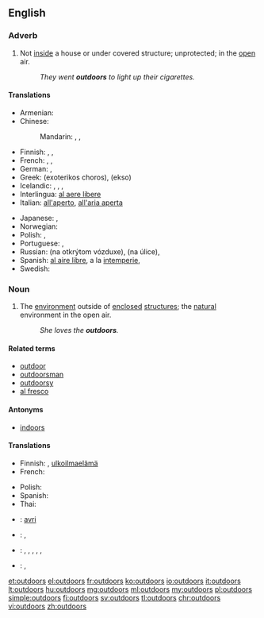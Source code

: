==English==

===Adverb===
{{en-adv|-}}

# Not [[inside]] a house or under covered structure; unprotected; in the [[open]] air.
#: ''They went '''outdoors''' to light up their cigarettes.''

====Translations====
{{trans-top|in the open air}}
* Armenian: {{t|hy|դուրս|tr=durs}}
* Chinese:
*: Mandarin: {{t|cmn|戶外|sc=Hani}}, {{t+|cmn|户外|tr=hùwài|sc=Hani}}, {{t+|cmn|室外|tr=shìwài|sc=Hani}}
* Finnish: {{t+|fi|ulos}}, {{t+|fi|ulkona}}, {{t+|fi|ulkoilma|alt=ulkoilmassa}}
* French: {{t+|fr|en plein air}}, {{t+|fr|à l'extérieur}}, {{t+|fr|dehors}}
* German: {{t|de|im Freien}}, {{t+|de|draußen}}
* Greek: {{t|el|εξωτερικός χώρος}} (exoterikos choros), {{t+|el|έξω}} (ekso)
* Icelandic: {{t+|is|úti}}, {{t|is|utandyra}}, {{t|is|utanhúss}}, {{t|is|undir berum himni}}
* Interlingua: [[al aere libere]]
* Italian: [[all'aperto]], [[all'aria aperta]]
{{trans-mid}}
* Japanese: {{t|ja|室外|tr=しつがいで, shitsugai de|alt=室外で|sc=Jpan}}, {{t+|ja|屋外|tr=おくがいで, okugai de|alt=屋外で|sc=Jpan}}
* Norwegian: {{t|no|utendørs}}
* Polish: {{t+|pl|na zewnątrz}}, {{t|pl|na dworze}}
* Portuguese: {{t+|pt|ao ar livre}}, {{t+|pt|a céu aberto}}
* Russian: {{l|ru|на}} {{l|ru|открытый|открытом}} {{l|ru|воздух|воздухе}} (na otkrýtom vózduxe), {{l|ru|на}} {{l|ru|улица|улице}} (na úlice), {{t+|ru|снаружи|tr=snarúži|sc=Cyrl}}
* Spanish: [[al aire libre]], a la [[intemperie]], {{t|es|al fresco}}
* Swedish: {{t+|sv|utomhus}}
{{trans-bottom}}

===Noun===
{{en-noun|-}}

# {{context|often preceded by "the"|lang=en}} The [[environment]] outside of [[enclosed]] [[structure]]s; the [[natural]] environment in the open air.
#: ''She loves the '''outdoors'''.''

====Related terms====
* [[outdoor]]
* [[outdoorsman]]
* [[outdoorsy]]
* [[al fresco]]

====Antonyms====
* [[indoors]]

====Translations====
{{trans-top|environment outside of enclosed structures}}
* Finnish: {{t+|fi|luonto}}, [[ulkoilmaelämä]]
* French: {{t+|fr|dehors|m}}
{{trans-mid}}
* Polish: {{t+|pl|dwór|m}}
* Spanish: {{t|es|aire libre|m}}
* Thai: {{t+|th|ข้างนอก|tr=kâang nâawk|sc=Thai}}
{{trans-bottom}}

{{checktrans-top}}
* {{ttbc|rom}}: [[avri]]
* {{ttbc|kn}}: {{t|kn|ಹೊರಾಂಗಣದಲ್ಲಿ|tr=horāṅgaṇadalli}}, {{t+|kn|ಹೊರಗೆ|tr=horage}}
* {{ttbc|te}}: {{t|te|ఔట్|tr=auṭ}}, {{t|te|అవుట్|tr=avuṭ}}, {{t+|te|బయట|tr=bayaṭa}}, {{t|te|వెలుపలి|tr=velupali}}, {{t|te|ఇంటి పట్టు లేకుండా|tr=iṇṭi paṭṭu lēkuṇḍā}}, {{t|te|బహిర్భాగం|tr=bahirbhāgaṁ}}
* {{ttbc|hi}}: {{t|hi|बहर|tr=bahar}}, {{t|hi|सड़क पर|tr=saṛaka para}}
{{trans-bottom}}

[[et:outdoors]]
[[el:outdoors]]
[[fr:outdoors]]
[[ko:outdoors]]
[[io:outdoors]]
[[it:outdoors]]
[[lt:outdoors]]
[[hu:outdoors]]
[[mg:outdoors]]
[[ml:outdoors]]
[[my:outdoors]]
[[pl:outdoors]]
[[simple:outdoors]]
[[fi:outdoors]]
[[sv:outdoors]]
[[tl:outdoors]]
[[chr:outdoors]]
[[vi:outdoors]]
[[zh:outdoors]]